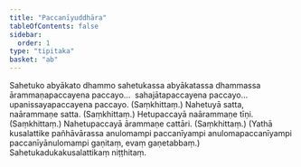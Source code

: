 ```yaml
---
title: "Paccanīyuddhāra"
tableOfContents: false
sidebar:
  order: 1
type: "tipitaka"
basket: "ab"
---
```



<DynamicBreadcrumb />

<Division number="23">

<Paragraph number="1300">
Sahetuko abyākato dhammo sahetukassa abyākatassa dhammassa ārammaṇapaccayena paccayo…  sahajātapaccayena paccayo…  upanissayapaccayena paccayo. (Saṃkhittaṃ.)
</Paragraph>

</Division>
<Division number="24">

<Paragraph number="1301">
Nahetuyā satta, naārammaṇe satta. (Saṃkhittaṃ.)
</Paragraph>

<Paragraph number="1302">
Hetupaccayā naārammaṇe tīṇi. (Saṃkhittaṃ.)
</Paragraph>

<Paragraph number="1303">
Nahetupaccayā ārammaṇe cattāri. (Saṃkhittaṃ.)
</Paragraph>

<Paragraph number="1304">
(Yathā kusalattike pañhāvārassa anulomampi paccanīyampi anulomapaccanīyampi paccanīyānulomampi gaṇitaṃ, evaṃ gaṇetabbaṃ.)

</Paragraph>
</Division>

<Paragraph number="1305" type="center">
Sahetukadukakusalattikaṃ niṭṭhitaṃ.
</Paragraph>